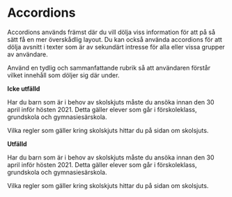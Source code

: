 
<Meta title="Komponenter/Accordions/Översikt" />

# Accordions

Accordions används främst där du vill dölja viss information för att på så sätt få en mer överskådlig layout. Du kan också använda accordions för att dölja avsnitt i texter som är av sekundärt intresse för alla eller vissa grupper av användare.

Använd en tydlig och sammanfattande rubrik så att användaren förstår vilket innehåll som döljer sig där under. 

**Icke utfälld**

<GuiProvider>
    <Accordion accordionTitle="Sök skolskjuts innan den 30 april">
        <p>Har du barn som är i behov av skolskjuts måste du ansöka innan den 30 april inför hösten 2021. Detta gäller elever som går i förskoleklass, grundskola och gymnasiesärskola.</p>
        <p>Vilka regler som gäller kring skolskjuts hittar du på sidan om skolsjuts.</p>
    </Accordion>
</GuiProvider>

**Utfälld**

<GuiProvider>
    <Accordion accordionTitle="Sök skolskjuts innan den 30 april" initalOpen={true}>
        <p>Har du barn som är i behov av skolskjuts måste du ansöka innan den 30 april inför hösten 2021. Detta gäller elever som går i förskoleklass, grundskola och gymnasiesärskola.</p>
        <p>Vilka regler som gäller kring skolskjuts hittar du på sidan om skolsjuts.</p>
    </Accordion>
</GuiProvider>
